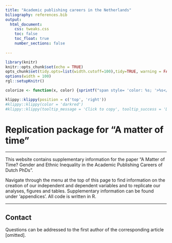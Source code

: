 ```yaml
---
title: "Academic publishing careers in the Netherlands"
biliography: references.bib
output: 
  html_document:
    css: tweaks.css
    toc: false
    toc_float: true
    number_sections: false
    
---
```


```r

library(knitr)
knitr::opts_chunk$set(echo = TRUE)
opts_chunk$set(tidy.opts=list(width.cutoff=100),tidy=TRUE, warning = FALSE, message = FALSE,comment = "#>", cache=TRUE, class.source=c("test"), class.output=c("test2"))
options(width = 100)
rgl::setupKnitr()

colorize <- function(x, color) {sprintf("span style= 'color: %s; '>%s</span>", color, x) }

```


```r
klippy::klippy(position = c('top', 'right'))
#klippy::klippy(color = 'darkred')
#klippy::klippy(tooltip_message = 'Click to copy', tooltip_success = 'Done')
```


# **Replication package for "A matter of time"**


----


This website contains supplementary information for the paper "A Matter of Time? Gender and Ethnic Inequality in the Academic Publishing Careers of Dutch PhDs". 

Navigate through the menu at the top of this page to find information on the creation of our independent and dependent variables and to replicate our analyses, figures and tables. Supplementary information can be found under 'appendices'. All code is written in R.


----

## Contact  

Questions can be addressed to the first author of the corresponding article [omitted]. 


